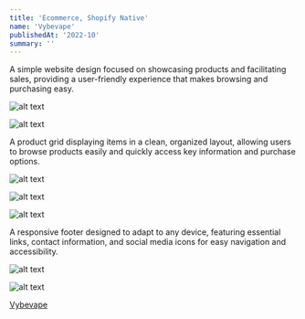 ```yaml
---
title: 'Ecommerce, Shopify Native'
name: 'Vybevape'
publishedAt: '2022-10'
summary: ''
---
```


A simple website design focused on showcasing products and facilitating sales, providing a user-friendly experience that makes browsing and purchasing easy.

![alt text](/images/vybevape/Vybevape-5.jpeg)

![alt text](/images/vybevape/Vybevape-2.jpeg)

A product grid displaying items in a clean, organized layout, allowing users to browse products easily and quickly access key information and purchase options.

![alt text](/images/vybevape/Vybevape-3.jpeg)

![alt text](/images/vybevape/Vybevape-4.jpeg)

![alt text](/images/vybevape/Vybevape-6.jpeg)

A responsive footer designed to adapt to any device, featuring essential links, contact information, and social media icons for easy navigation and accessibility.

![alt text](/images/vybevape/Vybevape-1.jpeg)

![alt text](/images/vybevape/Vybevape-7.jpeg)

[Vybevape](https://puffvybe.com/)